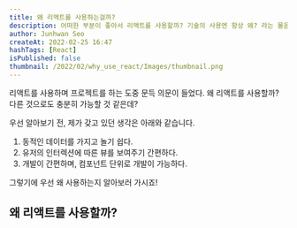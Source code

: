 ```yaml
---
title: 왜 리액트를 사용하는걸까?
description: 어떠한 부분이 좋아서 리액트를 사용할까? 기술의 사용엔 항상 왜? 라는 물음이 필요하다.
author: Junhwan Seo
createAt: 2022-02-25 16:47
hashTags: [React]
isPublished: false
thumbnail: /2022/02/why_use_react/Images/thumbnail.png
---
```


리액트를 사용하며 프로젝트를 하는 도중 문득 의문이 들었다.
왜 리액트를 사용할까? 다른 것으로도 충분히 가능할 것 같은데?

우선 알아보기 전, 제가 갖고 있던 생각은 아래와 같습니다.

1. 동적인 데이터를 가지고 놀기 쉽다.
2. 유저의 인터렉션에 따른 뷰를 보여주기 간편하다.
3. 개발이 간편하며, 컴포넌트 단위로 개발이 가능하다.

그렇기에 우선 왜 사용하는지 알아보러 가시죠!

## 왜 리액트를 사용할까?
